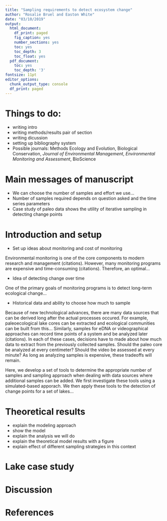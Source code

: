 ```yaml
---
title: "Sampling requirements to detect ecosystem change"
author: "Rosalie Bruel and Easton White"
date: "03/10/2019"
output:
  html_document:
    df_print: paged
    fig_caption: yes
    number_sections: yes
    toc: yes
    toc_depth: 3
    toc_float: yes
  pdf_document:
    toc: yes
    toc_depth: '3'
fontsize: 11pt
editor_options:
  chunk_output_type: console
  df_print: paged
---
```



# Things to do:

- writing intro
- writing methods/results pair of section
- writing dicussion
- setting up bibliography system
- Possible journals: Methods Ecology and Evolution, Biological Conservation, *Journal of Environmental Management*, *Environmental Monitoring and Assessment*, BioScience 

# Main messages of manuscript

- We can choose the number of samples and effort we use...
- Number of samples required depends on question asked and the time series parameters
- Case study of paleo data shows the utility of iterative sampling in detecting change points

# Introduction and setup

- Set up ideas about monitoring and cost of monitoring

Environmental monitoring is one of the core components to modern research and management (citations). However, many monitoring programs are expensive and time-consuming (citations). Therefore, an optimal...

- Idea of detecting change over time

One of the primary goals of monitoring programs is to detect long-term ecological change...

- Historical data and ability to choose how much to sample

Because of new technological advances, there are many data sources that can be derived long after the actual  processes occured. For example, paleoecological lake cores can be extracted and ecological communities can be built from this... Similarly, samples for eDNA or videographical approaches can record time points of a system and be analyzed later (citations). In each of these cases, decisions have to made about how much data to extract from the previously collected samples. Should the paleo core be analyzed at every centimeter? Should the video be assessed at every minute? As long as analyzing samples is expensive, these tradeoffs will remain.

Here, we develop a set of tools to determine the appropriate number of samples and sampling approach when dealing with data sources where additional samples can be added. We first investigate these tools using a simulated-based apporach. We then apply these tools to the detection of change points for a set of lakes...


# Theoretical results

- explain the modeling approach
- show the model
- explain the analysis we will do
- explain the theoretical model results with a figure
- explain effect of different sampling strategies in this context


# Lake case study


# Discussion

# References